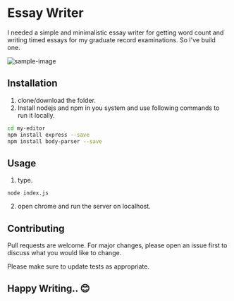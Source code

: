# Essay Writer

I needed a simple and minimalistic essay writer for getting word count and writing timed essays for my graduate record examinations. So I've build one.  

![sample-image](../assets/images/dp.jpeg)

## Installation

1. clone/download the folder.
2. Install nodejs and npm in you system and use following commands to run it locally.

```bash
cd my-editor
npm install express --save
npm install body-parser --save
```

## Usage
1. type.

```
node index.js
```
2. open chrome and run the server on localhost.


## Contributing
Pull requests are welcome. For major changes, please open an issue first to discuss what you would like to change.

Please make sure to update tests as appropriate.

## Happy Writing.. 😊
